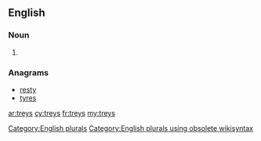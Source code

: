 ==English==

===Noun===
{{head|en}}

# {{plural of|trey}}

===Anagrams===
* [[resty#English|resty]]
* [[tyres#English|tyres]]

[[Category:English plurals]][[Category:English plurals using obsolete wikisyntax]]

[[ar:treys]]
[[cy:treys]]
[[fr:treys]]
[[my:treys]]